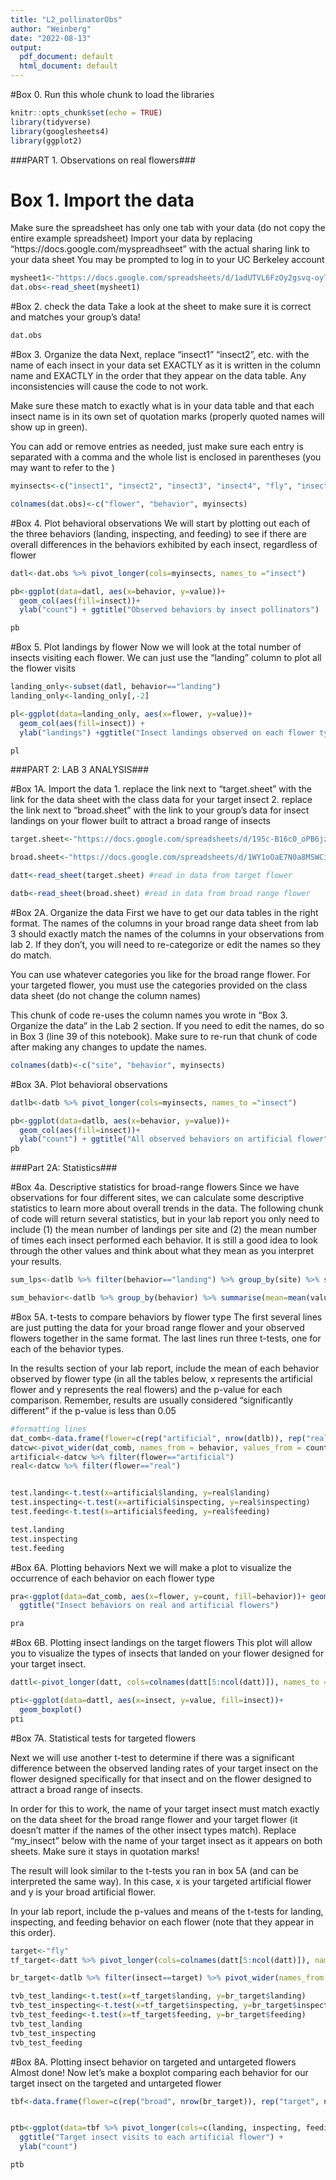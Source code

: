 ```yaml
---
title: "L2_pollinatorObs"
author: "Weinberg"
date: "2022-08-13"
output:
  pdf_document: default
  html_document: default
---
```


#Box 0.
Run this whole chunk to load the libraries
```r
knitr::opts_chunk$set(echo = TRUE)
library(tidyverse)
library(googlesheets4)
library(ggplot2)
```
###PART 1. Observations on real flowers###

# Box 1. Import the data
Make sure the spreadsheet has only one tab with your data (do not copy the entire example spreadsheet) 
Import your data by replacing "https://docs.google.com/myspreadhseet" with the actual sharing link to your data sheet
You may be prompted to log in to your UC Berkeley account
```r
mysheet1<-"https://docs.google.com/spreadsheets/d/1adUTVL6FzOy2gsvq-oyT3eOYaFmoh6MyS8ZBupLspiU/edit#gid=0"
dat.obs<-read_sheet(mysheet1)
```
#Box 2. check the data
Take a look at the sheet to make sure it is correct and matches your group's data!
```r
dat.obs
```


#Box 3. Organize the data
Next, replace "insect1" "insect2", etc. with the name of each insect in your data set EXACTLY as it is written in the column name and EXACTLY in the order that they appear on the data table. Any inconsistencies will cause the code to not work.

Make sure these match to exactly what is in your data table and that each insect name is in its own set of quotation marks (properly quoted names will show up in green).

You can add or remove entries as needed, just make sure each entry is separated with a comma and the whole list is enclosed in parentheses (you may want to refer to the )
```r
myinsects<-c("insect1", "insect2", "insect3", "insect4", "fly", "insect6") #edit this line

colnames(dat.obs)<-c("flower", "behavior", myinsects)
```


#Box 4. Plot behavioral observations
We will start by plotting out each of the three behaviors (landing, inspecting, and feeding) to see if there are overall differences in the behaviors exhibited by each insect, regardless of flower
```r
datl<-dat.obs %>% pivot_longer(cols=myinsects, names_to ="insect")

pb<-ggplot(data=datl, aes(x=behavior, y=value))+
  geom_col(aes(fill=insect))+
  ylab("count") + ggtitle("Observed behaviors by insect pollinators")

pb
```
#Box 5. Plot landings by flower
Now we will look at the total number of insects visiting each flower. We can just use the "landing" column to plot all the flower visits
```r
landing_only<-subset(datl, behavior=="landing")
landing_only<-landing_only[,-2]

pl<-ggplot(data=landing_only, aes(x=flower, y=value))+
  geom_col(aes(fill=insect)) +
  ylab("landings") +ggtitle("Insect landings observed on each flower type")

pl
```



###PART 2: LAB 3 ANALYSIS###

#Box 1A. Import the data
1. replace the link next to "target.sheet" with the link for the data sheet with the class data for your target insect
2. replace the link next to "broad.sheet" with the link to your group's data for insect landings on your flower built to attract a broad range of insects
```r
target.sheet<-"https://docs.google.com/spreadsheets/d/195c-B16c0_oPB6jzFdqbyFIQJyvIFygHkB5dFZzqYeM/edit?usp=sharing"

broad.sheet<-"https://docs.google.com/spreadsheets/d/1WY1oOaE7N0a8MSWCiE4RnP-GO1z2a709OZIma5PYL8c/edit?usp=sharing"

datt<-read_sheet(target.sheet) #read in data from target flower

datb<-read_sheet(broad.sheet) #read in data from broad range flower
```

#Box 2A. Organize the data
First we have to get our data tables in the right format. The names of the columns in your broad range data sheet from lab 3 should exactly match the names of the columns in your observations from lab 2. If they don't, you will need to re-categorize or edit the names so they do match.

You can use whatever categories you like for the broad range flower. For your targeted flower, you must use the categories provided on the class data sheet (do not change the column names)

This chunk of code re-uses the column names you wrote in "Box 3. Organize the data" in the Lab 2 section. If you need to edit the names, do so in Box 3 (line 39 of this notebook). Make sure to re-run that chunk of code after making any changes to update the names.
```r
colnames(datb)<-c("site", "behavior", myinsects)
```

#Box 3A. Plot behavioral observations
```r
datlb<-datb %>% pivot_longer(cols=myinsects, names_to ="insect")

pb<-ggplot(data=datlb, aes(x=behavior, y=value))+
  geom_col(aes(fill=insect))+
  ylab("count") + ggtitle("All observed behaviors on artificial flower")
pb
```



###Part 2A: Statistics###

#Box 4a. Descriptive statistics for broad-range flowers
Since we have observations for four different sites, we can calculate some descriptive statistics to learn more about overall trends in the data.
The following chunk of code will return several statistics, but in your lab report you only need to include (1) the mean number of landings per site and (2) the mean number of times each insect performed each behavior. 
It is still a good idea to look through the other values and think about what they mean as you interpret your results.
```r
sum_lps<-datlb %>% filter(behavior=="landing") %>% group_by(site) %>% summarise(mean=mean(value), stdev=sd(value))

sum_behavior<-datlb %>% group_by(behavior) %>% summarise(mean=mean(value), stdev=sd(value))

```

#Box 5A. t-tests to compare behaviors by flower type
The first several lines are just putting the data for your broad range flower and your observed flowers together in the same format. 
The last lines run three t-tests, one for each of the behavior types.

In the results section of your lab report, include the mean of each behavior observed by flower type (in all the tables below, x represents the artificial flower and y represents the real flowers) and the p-value for each comparison.
Remember, results are usually considered "significantly different" if the p-value is less than 0.05
```r
#formatting lines
dat_comb<-data.frame(flower=c(rep("artificial", nrow(datlb)), rep("real", nrow(datl))), site.type=c(datlb$site,datl$flower), behavior=c(datlb$behavior, datl$behavior), insect=c(datlb$insect, datl$insect), count=c(datlb$value, datl$value))
datcw<-pivot_wider(dat_comb, names_from = behavior, values_from = count)
artificial<-datcw %>% filter(flower=="artificial")
real<-datcw %>% filter(flower=="real")


test.landing<-t.test(x=artificial$landing, y=real$landing)
test.inspecting<-t.test(x=artificial$inspecting, y=real$inspecting)
test.feeding<-t.test(x=artificial$feeding, y=real$feeding)

test.landing
test.inspecting
test.feeding
```
#Box 6A. Plotting behaviors
Next we will make a plot to visualize the occurrence of each behavior on each flower type 
```r
pra<-ggplot(data=dat_comb, aes(x=flower, y=count, fill=behavior))+ geom_boxplot()+
  ggtitle("Insect behaviors on real and artificial flowers")

pra
```
#Box 6B. Plotting insect landings on the target flowers
This plot will allow you to visualize the types of insects that landed on your flower designed for your target insect.
```r
dattl<-pivot_longer(datt, cols=colnames(datt[5:ncol(datt)]), names_to = "insect")

pti<-ggplot(data=dattl, aes(x=insect, y=value, fill=insect))+
  geom_boxplot()
pti
```


#Box 7A. Statistical tests for targeted flowers

Next we will use another t-test to determine if there was a significant difference between the observed landing rates of your target insect on the flower designed specifically for that insect and on the flower designed to attract a broad range of insects.

In order for this to work, the name of your target insect must match exactly on the data sheet for the broad range flower and your target flower (it doesn't matter if the names of the other insect types match).
Replace "my_insect" below with the name of your target insect as it appears on both sheets. Make sure it stays in quotation marks!

The result will look similar to the t-tests you ran in box 5A (and can be interpreted the same way). In this case, x is your targeted artificial flower and y is your broad artificial flower.

In your lab report, include the p-values and means of the t-tests for landing, inspecting, and feeding behavior on each flower (note that they appear in this order).
```r
target<-"fly"
tf_target<-datt %>% pivot_longer(cols=colnames(datt[5:ncol(datt)]), names_to ="insect") %>% filter(insect==target) %>% pivot_wider(names_from = behavior)

br_target<-datlb %>% filter(insect==target) %>% pivot_wider(names_from = behavior)

tvb_test_landing<-t.test(x=tf_target$landing, y=br_target$landing)
tvb_test_inspecting<-t.test(x=tf_target$inspecting, y=br_target$inspecting)
tvb_test_feeding<-t.test(x=tf_target$feeding, y=br_target$feeding)
tvb_test_landing
tvb_test_inspecting
tvb_test_feeding
```

#Box 8A. Plotting insect behavior on targeted and untargeted flowers
Almost done! Now let's make a boxplot comparing each behavior for our target insect on the targeted and untargeted flower
```r
tbf<-data.frame(flower=c(rep("broad", nrow(br_target)), rep("target", nrow(tf_target))), landing=c(br_target$landing, tf_target$landing), inspecting=c(br_target$inspecting, tf_target$inspecting), feeding=c(br_target$feeding, tf_target$feeding))


ptb<-ggplot(data=tbf %>% pivot_longer(cols=c(landing, inspecting, feeding), names_to = "behavior"), aes(x=flower, y=value, fill=behavior))+ geom_boxplot()+
  ggtitle("Target insect visits to each artificial flower") +
  ylab("count")

ptb
```

